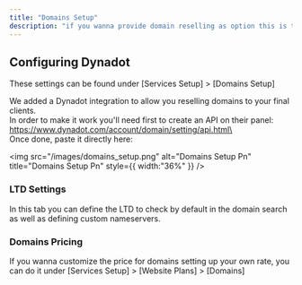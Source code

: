 ```yaml
---
title: "Domains Setup"
description: "if you wanna provide domain reselling as option this is the right page to get started."
---
```


## Configuring Dynadot

These settings can be found under [Services Setup] \> [Domains Setup]

We added a Dynadot integration to allow you reselling domains to your final clients.\
In order to make it work you'll need first to create an API on their panel:\
https://www.dynadot.com/account/domain/setting/api.html\
\
Once done, paste it directly here:

<img
  src="/images/domains_setup.png"
  alt="Domains Setup Pn"
  title="Domains Setup Pn"
  style={{ width:"36%" }}
/>

### LTD Settings

In this tab you can define the LTD to check by default in the domain search as well as defining custom nameservers.

### Domains Pricing

If you wanna customize the price for domains setting up your own rate, you can do it under [Services Setup] \> [Website Plans] \> [Domains]